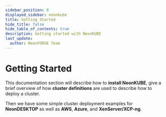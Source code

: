 ```yaml
---
sidebar_position: 0
displayed_sidebar: neonkube
title: Getting Started
hide_title: false
hide_table_of_contents: true
description: Getting started with NeonKUBE
last_update:
  author: NeonFORGE Team
---
```



# Getting Started

This documentation section will describe how to **install NeonKUBE**, give a
brief overview of how **cluster definitions** are used to describe how to deploy
a cluster.

Then we have some simple cluster deployment examples for **NeonDESKTOP** as well
as **AWS**, **Azure**, and **XenServer/XCP-ng**.
